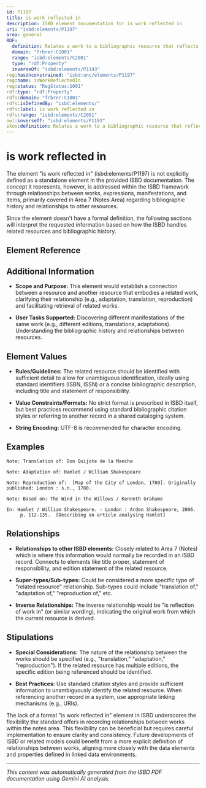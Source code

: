 ```yaml
---
id: P1197
title: is work reflected in
description: ISBD element documentation for is work reflected in
uri: "isbd:elements/P1197"
area: general
RDF:
  definition: Relates a work to a bibliographic resource that reflects it.
  domain: "frbrer:C1001"
  range: "isbd:elements/C2001"
  type: "rdf:Property"
  inverseOf: "isbd:elements/P1193"
reg:hasUnconstrained: "isbd:unc/elements/P1197"
reg:name: isWorkReflectedIn
reg:status: "RegStatus:1001"
rdf:type: "rdf:Property"
rdfs:domain: "frbrer:C1001"
rdfs:isDefinedBy: "isbd:elements/"
rdfs:label: is work reflected in
rdfs:range: "isbd:elements/C2001"
owl:inverseOf: "isbd:elements/P1193"
skos:definition: Relates a work to a bibliographic resource that reflects it.
---
```

# is work reflected in

The element "is work reflected in" (isbd:elements/P1197) is not explicitly defined as a standalone element in the provided ISBD documentation.  The concept it represents, however, is addressed within the ISBD framework through relationships between works, expressions, manifestations, and items, primarily covered in Area 7 (Notes Area) regarding bibliographic history and relationships to other resources.

Since the element doesn't have a formal definition, the following sections will interpret the requested information based on how the ISBD handles related resources and bibliographic history.

## Element Reference


<ElementReference frontMatter={frontMatter} />

## Additional Information

- **Scope and Purpose:** This element would establish a connection between a resource and another resource that embodies a related work, clarifying their relationship (e.g., adaptation, translation, reproduction) and facilitating retrieval of related works.


- **User Tasks Supported:** Discovering different manifestations of the same work (e.g., different editions, translations, adaptations).  Understanding the bibliographic history and relationships between resources.



## Element Values

- **Rules/Guidelines:** The related resource should be identified with sufficient detail to allow for unambiguous identification, ideally using standard identifiers (ISBN, ISSN) or a concise bibliographic description, including title and statement of responsibility.

- **Value Constraints/Formats:** No strict format is prescribed in ISBD itself, but best practices recommend using standard bibliographic citation styles or referring to another record in a shared cataloging system.
- **String Encoding:** UTF-8 is recommended for character encoding.



## Examples

```
Note: Translation of: Don Quijote de la Mancha
```

```
Note: Adaptation of: Hamlet / William Shakespeare
```

```
Note: Reproduction of:  [Map of the City of London, 1780]. Originally published: London : s.n., 1780.
```

```
Note: Based on: The Wind in the Willows / Kenneth Grahame
```
```
In: Hamlet / William Shakespeare. - London : Arden Shakespeare, 2006.
     p. 112-135.  [Describing an article analysing Hamlet]
```



## Relationships

- **Relationships to other ISBD elements:** Closely related to Area 7 (Notes) which is where this information would normally be recorded in an ISBD record. Connects to elements like title proper, statement of responsibility, and edition statement of the related resource.


- **Super-types/Sub-types:**  Could be considered a more specific type of "related resource" relationship. Sub-types could include "translation of," "adaptation of," "reproduction of," etc.


- **Inverse Relationships:** The inverse relationship would be "is reflection of work in" (or similar wording), indicating the original work from which the current resource is derived.



## Stipulations

- **Special Considerations:** The nature of the relationship between the works should be specified (e.g., "translation," "adaptation," "reproduction"). If the related resource has multiple editions, the specific edition being referenced should be identified.

- **Best Practices:** Use standard citation styles and provide sufficient information to unambiguously identify the related resource. When referencing another record in a system, use appropriate linking mechanisms (e.g., URIs).


The lack of a formal "is work reflected in" element in ISBD underscores the flexibility the standard offers in recording relationships between works within the notes area.  This flexibility can be beneficial but requires careful implementation to ensure clarity and consistency.  Future developments of ISBD or related models could benefit from a more explicit definition of relationships between works, aligning more closely with the data elements and properties defined in linked data environments.


---

*This content was automatically generated from the ISBD PDF documentation using Gemini AI analysis.*
